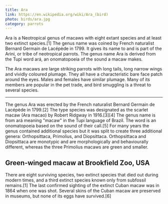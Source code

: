 ```yaml
---
title: Ara
link: https://en.wikipedia.org/wiki/Ara_(bird)
photo: birds/ara.jpg
category: parrots
---
```


Ara is a Neotropical genus of macaws with eight extant species and at least two extinct species.[1] The genus name was coined by French naturalist Bernard Germain de Lacépède in 1799. It gives its name to and is part of the Arini, or tribe of neotropical parrots. The genus name Ara is derived from the Tupi word ará, an onomatopoeia of the sound a macaw makes.

The Ara macaws are large striking parrots with long tails, long narrow wings and vividly coloured plumage. They all have a characteristic bare face patch around the eyes. Males and females have similar plumage. Many of its members are popular in the pet trade, and bird smuggling is a threat to several species.

---

The genus Ara was erected by the French naturalist Bernard Germain de Lacépède in 1799.[2] The type species was designated as the scarlet macaw (Ara macao) by Robert Ridgway in 1916.[3][4] The genus name is from ará meaning "macaw" in the Tupi language of Brazil. The word is an onomatopoeia based on the sound of their call.[5] For many years the genus contained additional species but it was split to create three additional genera: Orthopsittaca, Primolius, and Diopsittaca. Orthopsittaca and Diopsittaca are monotypic and are morphologically and behaviourally different, whereas the three Primolius macaws are green and smaller.


## Green-winged macaw at Brookfield Zoo, USA

There are eight surviving species, two extinct species that died out during modern times, and a third extinct species known only from subfossil remains.[1] The last confirmed sighting of the extinct Cuban macaw was in 1864 when one was shot. Several skins of the Cuban macaw are preserved in museums, but none of its eggs have survived.[6]